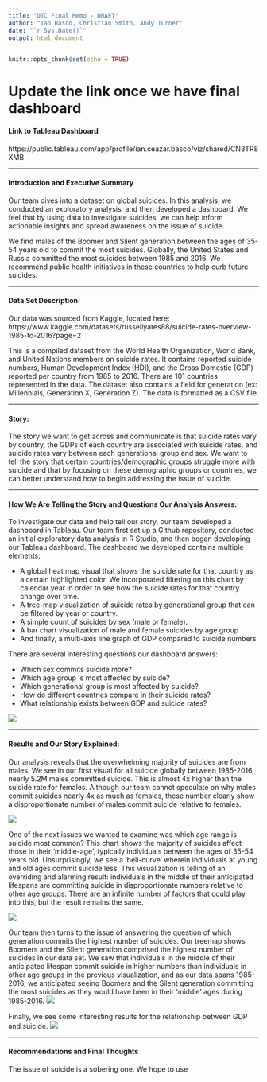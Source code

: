 ```yaml
---
title: "DTC Final Memo - DRAFT"
author: "Ian Basco, Christian Smith, Andy Turner"
date: "`r Sys.Date()`"
output: html_document
---
```


```r
knitr::opts_chunk$set(echo = TRUE)
```


# Update the link once we have final dashboard
#### Link to Tableau Dashboard
https://public.tableau.com/app/profile/ian.ceazar.basco/viz/shared/CN3TR8XMB


------------------------------------------------------------------------

#### Introduction and Executive Summary

Our team dives into a dataset on global suicides. In this analysis, we conducted an exploratory analysis, and then developed a dashboard. We feel that by using data to investigate suicides, we can help inform actionable insights and spread awareness on the issue of suicide.

We find males of the Boomer and Silent generation between the ages of 35-54 years old to commit the most suicides. Globally, the United States and Russia committed the most suicides between 1985 and 2016. We recommend public health initiatives in these countries to help curb future suicides.


------------------------------------------------------------------------

#### Data Set Description:

Our data was sourced from Kaggle, located here: https://www.kaggle.com/datasets/russellyates88/suicide-rates-overview-1985-to-2016?page=2 

This is a compiled dataset from the World Health Organization, World Bank, and United Nations members on suicide rates. It contains reported suicide numbers, Human Development Index (HDI), and the Gross Domestic (GDP) reported per country from 1985 to 2016. There are 101 countries represented in the data. The dataset also contains a field for generation (ex: Millennials, Generation X, Generation Z). The data is formatted as a CSV file.

------------------------------------------------------------------------

#### Story: 

The story we want to get across and communicate is that suicide rates vary by country, the GDPs of each country are associated with suicide rates, and suicide rates vary between each generational group and sex. We want to tell the story that certain countries/demographic groups struggle more with suicide and that by focusing on these demographic groups or countries, we can better understand how to begin addressing the issue of suicide.


-------------------------------------------------------------------------

#### How We Are Telling the Story and Questions Our Analysis Answers:

To investigate our data and help tell our story, our team developed a dashboard in Tableau. Our team first set up a Github repository, conducted an initial exploratory data analysis in R Studio, and then began developing our Tableau dashboard. The dashboard we developed contains multiple elements:

* A global heat map visual that shows the suicide rate for that country as a certain highlighted color. We incorporated filtering on this chart by calendar year in order to see how the suicide rates for that country change over time.
* A tree-map visualization of suicide rates by generational group that can be filtered by year or country. 
* A simple count of suicides by sex (male or female).
* A bar chart visualization of male and female suicides by age group
* And finally, a multi-axis line graph of GDP compared to suicide numbers

There are several interesting questions our dashboard answers:

* Which sex commits suicide more?
* Which age group is most affected by suicide?
* Which generational group is most affected by suicide?
* How do different countries compare in their suicide rates?
* What relationship exists between GDP and suicide rates?

![](images/dashboard.png)


-------------------------------------------------------------------------

#### Results and Our Story Explained:

Our analysis reveals that the overwhelming majority of suicides are from males. We see in our first visual for all suicide globally between 1985-2016, nearly 5.2M males committed suicide. This is almost 4x higher than the suicide rate for females. Although our team cannot speculate on why males commit suicides nearly 4x as much as females, these number clearly show a disproportionate number of males commit suicide relative to females.

![](images/counts.png)

One of the next issues we wanted to examine was which age range is suicide most common? This chart shows the majority of suicides affect those in their 'middle-age', typically individuals between the ages of 35-54 years old. Unsurprisingly, we see a 'bell-curve' wherein individuals at young and old ages commit suicide less. This visualization is telling of an overriding and alarming result: individuals in the middle of their anticipated lifespans are committing suicide in disproportionate numbers relative to other age groups. There are an infinite number of factors that could play into this, but the result remains the same. 

![](images/age.png)


Our team then turns to the issue of answering the question of which generation commits the highest number of suicides. Our treemap shows Boomers and the Silent generation comprised the highest number of suicides in our data set. We saw that individuals in the middle of their anticipated lifespan commit suicide in higher numbers than individuals in other age groups in the previous visualization, and as our data spans 1985-2016, we anticipated seeing Boomers and the Silent generation committing the most suicides as they would have been in their 'middle' ages during 1985-2016.
![](images/treemap.png)



Finally, we see some interesting results for the relationship between GDP and suicide.
![](images/gdp.png)


-------------------------------------------------------------------------

#### Recommendations and Final Thoughts

The issue of suicide is a sobering one. We hope to use 



